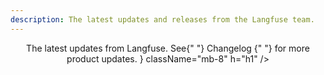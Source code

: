 ```yaml
---
description: The latest updates and releases from the Langfuse team.
---
```



<div className="md:container">
  <div className="flex flex-col items-center content-center text-center my-10">
    <Header
      title="Blog"
      description={
        <>
          The latest updates from Langfuse. See{" "}
          <Link href="/changelog" className="underline">
            Changelog
          </Link>{" "}
          for more product updates.
        </>
      }
      className="mb-8"
      h="h1"
    />
    <div className="mb-8">
      <ProductUpdateSignup source="blog" />
    </div>
  </div>
  <BlogIndex />
</div>
